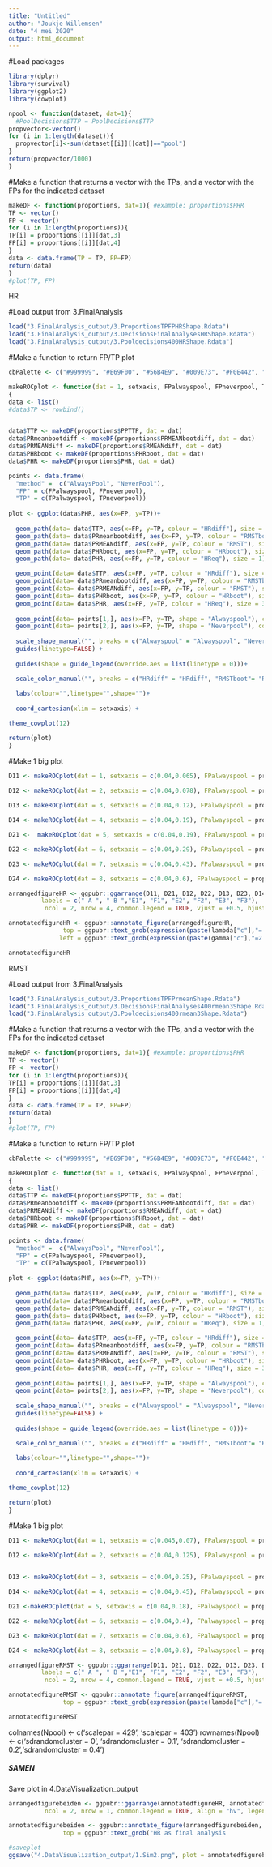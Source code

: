 ```yaml
---
title: "Untitled"
author: "Joukje Willemsen"
date: "4 mei 2020"
output: html_document
---
```


#Load packages
```r
library(dplyr) 
library(survival) 
library(ggplot2)
library(cowplot)
```

```r
npool <- function(dataset, dat=1){
  #PoolDecisions$TTP = PoolDecisions$TTP
propvector<-vector()
for (i in 1:length(dataset)){
  propvector[i]<-sum(dataset[[i]][[dat]]=="pool")
}
return(propvector/1000)
}
```

#Make a function that returns a vector with the TPs, and a vector with the FPs for the indicated dataset
```r
makeDF <- function(proportions, dat=1){ #example: proportions$PHR
TP <- vector()
FP <- vector()
for (i in 1:length(proportions)){
TP[i] = proportions[[i]][dat,3]
FP[i] = proportions[[i]][dat,4]
}
data <- data.frame(TP = TP, FP=FP)
return(data)
}
#plot(TP, FP)
```

#######################################
############# HR ######################
#######################################

#Load output from 3.FinalAnalysis
```r
load("3.FinalAnalysis_output/3.ProportionsTPFPHRShape.Rdata")
load("3.FinalAnalysis_output/3.DecisionsFinalAnalysesHRShape.Rdata")
load("3.FinalAnalysis_output/3.Pooldecisions400HRShape.Rdata") 
```

#Make a function to return FP/TP plot
```r
cbPalette <- c("#999999", "#E69F00", "#56B4E9", "#009E73", "#F0E442", "#0072B2", "#D55E00", "#CC79A7")

makeROCplot <- function(dat = 1, setxaxis, FPalwayspool, FPneverpool, TPalwayspool, TPneverpool)
{
data <- list()
#data$TP <- rowbind()


data$TTP <- makeDF(proportions$PPTTP, dat = dat)
data$PRmeanbootdiff <- makeDF(proportions$PRMEANbootdiff, dat = dat)
data$PRMEANdiff <- makeDF(proportions$RMEANdiff, dat = dat)
data$PHRboot <- makeDF(proportions$PHRboot, dat = dat)
data$PHR <- makeDF(proportions$PHR, dat = dat)

points <- data.frame(
  "method" =  c("AlwaysPool", "NeverPool"),
  "FP" = c(FPalwayspool, FPneverpool),
  "TP" = c(TPalwayspool, TPneverpool))
  
plot <- ggplot(data$PHR, aes(x=FP, y=TP))+
  
  geom_path(data= data$TTP, aes(x=FP, y=TP, colour = "HRdiff"), size = 1, show.legend = TRUE)+
  geom_path(data= data$PRmeanbootdiff, aes(x=FP, y=TP, colour = "RMSTboot"), size = 1, show.legend = TRUE)+
  geom_path(data= data$PRMEANdiff, aes(x=FP, y=TP, colour = "RMST"), size = 1)+
  geom_path(data= data$PHRboot, aes(x=FP, y=TP, colour = "HRboot"), size = 1)+
  geom_path(data= data$PHR, aes(x=FP, y=TP, colour = "HReq"), size = 1)+

  geom_point(data= data$TTP, aes(x=FP, y=TP, colour = "HRdiff"), size = 3)+
  geom_point(data= data$PRmeanbootdiff, aes(x=FP, y=TP, colour = "RMSTboot"), size = 3)+
  geom_point(data= data$PRMEANdiff, aes(x=FP, y=TP, colour = "RMST"), size = 3)+
  geom_point(data= data$PHRboot, aes(x=FP, y=TP, colour = "HRboot"), size = 3)+
  geom_point(data= data$PHR, aes(x=FP, y=TP, colour = "HReq"), size = 3)+
  
  geom_point(data= points[1,], aes(x=FP, y=TP, shape = "Alwayspool"), colour = "black", size = 4)+
  geom_point(data= points[2,], aes(x=FP, y=TP, shape = "Neverpool"), colour = "black", size = 4)+
  
  scale_shape_manual("", breaks = c("Alwayspool" = "Alwayspool", "Neverpool" = "Neverpool"), values = c(16,17)) +
  guides(linetype=FALSE) +
  
  guides(shape = guide_legend(override.aes = list(linetype = 0)))+

  scale_color_manual("", breaks = c("HRdiff" = "HRdiff", "RMSTboot"= "RMSTboot", "RMST" = "RMST", "HRboot" ="HRboot", "HReq" = "HReq"), values=cbPalette)+
  
  labs(colour="",linetype="",shape="")+
  
  coord_cartesian(xlim = setxaxis) + 

theme_cowplot(12)

return(plot)
}

```


#Make 1 big plot
```r
D11 <- makeROCplot(dat = 1, setxaxis = c(0.04,0.065), FPalwayspool = proportions$PAlwaysPool[1,4], FPneverpool = proportions$PNeverPool[1,4], TPalwayspool = proportions$PAlwaysPool[1,3], TPneverpool = proportions$PNeverPool[1,3])

D12 <- makeROCplot(dat = 2, setxaxis = c(0.04,0.078), FPalwayspool = proportions$PAlwaysPool[2,4], FPneverpool = proportions$PNeverPool[2,4], TPalwayspool = proportions$PAlwaysPool[2,3], TPneverpool = proportions$PNeverPool[2,3])
            
D13 <- makeROCplot(dat = 3, setxaxis = c(0.04,0.12), FPalwayspool = proportions$PAlwaysPool[3,4], FPneverpool = proportions$PNeverPool[3,4], TPalwayspool = proportions$PAlwaysPool[3,3], TPneverpool = proportions$PNeverPool[3,3]) #3,1

D14 <- makeROCplot(dat = 4, setxaxis = c(0.04,0.19), FPalwayspool = proportions$PAlwaysPool[4,4], FPneverpool = proportions$PNeverPool[4,4], TPalwayspool = proportions$PAlwaysPool[4,3], TPneverpool = proportions$PNeverPool[4,3]) #4,1

D21 <-  makeROCplot(dat = 5, setxaxis = c(0.04,0.19), FPalwayspool = proportions$PAlwaysPool[5,4], FPneverpool = proportions$PNeverPool[5,4], TPalwayspool = proportions$PAlwaysPool[5,3], TPneverpool = proportions$PNeverPool[5,3]) #1,2

D22 <- makeROCplot(dat = 6, setxaxis = c(0.04,0.29), FPalwayspool = proportions$PAlwaysPool[6,4], FPneverpool = proportions$PNeverPool[6,4], TPalwayspool = proportions$PAlwaysPool[6,3], TPneverpool = proportions$PNeverPool[6,3]) #2,2

D23 <- makeROCplot(dat = 7, setxaxis = c(0.04,0.43), FPalwayspool = proportions$PAlwaysPool[7,4], FPneverpool = proportions$PNeverPool[7,4], TPalwayspool = proportions$PAlwaysPool[7,3], TPneverpool = proportions$PNeverPool[7,3]) #3,2

D24 <- makeROCplot(dat = 8, setxaxis = c(0.04,0.6), FPalwayspool = proportions$PAlwaysPool[8,4], FPneverpool = proportions$PNeverPool[8,4], TPalwayspool = proportions$PAlwaysPool[8,3], TPneverpool = proportions$PNeverPool[8,3]) #4,2

arrangedfigureHR <- ggpubr::ggarrange(D11, D21, D12, D22, D13, D23, D14, D24, 
         labels = c(" A ", " B ","E1", "F1", "E2", "F2", "E3", "F3"),
          ncol = 2, nrow = 4, common.legend = TRUE, vjust = +0.5, hjust = -1.6, align = "hv", legend = "bottom")

annotatedfigureHR <- ggpubr::annotate_figure(arrangedfigureHR, 
               top = ggpubr::text_grob(expression(paste(lambda["c"],"= 776.89                                   ",lambda["c"],"= 876.89")), face = "bold", size = 20), 
              left = ggpubr::text_grob(expression(paste(gamma["c"],"=2.184                ", gamma["c"], "=2.02                ", gamma["c"], "=1.85                ", gamma["c"], "=1.68")), face = "bold", size = 20, rot = 90))

annotatedfigureHR
```

#######################################
############# RMST ####################
#######################################

#Load output from 3.FinalAnalysis
```r
load("3.FinalAnalysis_output/3.ProportionsTPFPrmeanShape.Rdata") 
load("3.FinalAnalysis_output/3.DecisionsFinalAnalyses400rmean3Shape.Rdata")
load("3.FinalAnalysis_output/3.Pooldecisions400rmean3Shape.Rdata") 
```

#Make a function that returns a vector with the TPs, and a vector with the FPs for the indicated dataset
```r
makeDF <- function(proportions, dat=1){ #example: proportions$PHR
TP <- vector()
FP <- vector()
for (i in 1:length(proportions)){
TP[i] = proportions[[i]][dat,3]
FP[i] = proportions[[i]][dat,4]
}
data <- data.frame(TP = TP, FP=FP)
return(data)
}
#plot(TP, FP)
```

#Make a function to return FP/TP plot
```r
cbPalette <- c("#999999", "#E69F00", "#56B4E9", "#009E73", "#F0E442", "#0072B2", "#D55E00", "#CC79A7")

makeROCplot <- function(dat = 1, setxaxis, FPalwayspool, FPneverpool, TPalwayspool, TPneverpool)
{
data <- list()
data$TTP <- makeDF(proportions$PPTTP, dat = dat)
data$PRmeanbootdiff <- makeDF(proportions$PRMEANbootdiff, dat = dat)
data$PRMEANdiff <- makeDF(proportions$RMEANdiff, dat = dat)
data$PHRboot <- makeDF(proportions$PHRboot, dat = dat)
data$PHR <- makeDF(proportions$PHR, dat = dat)

points <- data.frame(
  "method" =  c("AlwaysPool", "NeverPool"),
  "FP" = c(FPalwayspool, FPneverpool),
  "TP" = c(TPalwayspool, TPneverpool))
  
plot <- ggplot(data$PHR, aes(x=FP, y=TP))+
  
  geom_path(data= data$TTP, aes(x=FP, y=TP, colour = "HRdiff"), size = 1, show.legend = FALSE)+
  geom_path(data= data$PRmeanbootdiff, aes(x=FP, y=TP, colour = "RMSTboot"), size = 1, show.legend = FALSE)+
  geom_path(data= data$PRMEANdiff, aes(x=FP, y=TP, colour = "RMST"), size = 1, show.legend = FALSE)+
  geom_path(data= data$PHRboot, aes(x=FP, y=TP, colour = "HRboot"), size = 1, show.legend = FALSE)+
  geom_path(data= data$PHR, aes(x=FP, y=TP, colour = "HReq"), size = 1, show.legend = FALSE)+

  geom_point(data= data$TTP, aes(x=FP, y=TP, colour = "HRdiff"), size = 3, show.legend = FALSE)+
  geom_point(data= data$PRmeanbootdiff, aes(x=FP, y=TP, colour = "RMSTboot"), size = 3, show.legend = FALSE)+
  geom_point(data= data$PRMEANdiff, aes(x=FP, y=TP, colour = "RMST"), size = 3, show.legend = FALSE)+
  geom_point(data= data$PHRboot, aes(x=FP, y=TP, colour = "HRboot"), size = 3, show.legend = FALSE)+
  geom_point(data= data$PHR, aes(x=FP, y=TP, colour = "HReq"), size = 3, show.legend = FALSE)+
  
  geom_point(data= points[1,], aes(x=FP, y=TP, shape = "Alwayspool"), colour = "black", size = 4, show.legend = FALSE)+
  geom_point(data= points[2,], aes(x=FP, y=TP, shape = "Neverpool"), colour = "black", size = 4, show.legend = FALSE)+
  
  scale_shape_manual("", breaks = c("Alwayspool" = "Alwayspool", "Neverpool" = "Neverpool"), values = c(16,17)) +
  guides(linetype=FALSE) +
  
  guides(shape = guide_legend(override.aes = list(linetype = 0)))+

  scale_color_manual("", breaks = c("HRdiff" = "HRdiff", "RMSTboot"= "RMSTboot", "RMST" = "RMST", "HRboot" ="HRboot", "HReq" = "HReq"), values=cbPalette)+
  
  labs(colour="",linetype="",shape="")+
  
  coord_cartesian(xlim = setxaxis) + 

theme_cowplot(12)

return(plot)
}

```


#Make 1 big plot
```r
D11 <- makeROCplot(dat = 1, setxaxis = c(0.045,0.07), FPalwayspool = proportions$PAlwaysPool[1,4], FPneverpool = proportions$PNeverPool[1,4], TPalwayspool = proportions$PAlwaysPool[1,3], TPneverpool = proportions$PNeverPool[1,3])

D12 <- makeROCplot(dat = 2, setxaxis = c(0.04,0.125), FPalwayspool = proportions$PAlwaysPool[2,4], FPneverpool = proportions$PNeverPool[2,4], TPalwayspool = proportions$PAlwaysPool[2,3], TPneverpool = proportions$PNeverPool[2,3])

            
D13 <- makeROCplot(dat = 3, setxaxis = c(0.04,0.25), FPalwayspool = proportions$PAlwaysPool[3,4], FPneverpool = proportions$PNeverPool[3,4], TPalwayspool = proportions$PAlwaysPool[3,3], TPneverpool = proportions$PNeverPool[3,3]) #3,1

D14 <- makeROCplot(dat = 4, setxaxis = c(0.04,0.45), FPalwayspool = proportions$PAlwaysPool[4,4], FPneverpool = proportions$PNeverPool[4,4], TPalwayspool = proportions$PAlwaysPool[4,3], TPneverpool = proportions$PNeverPool[4,3]) #4,1

D21 <-makeROCplot(dat = 5, setxaxis = c(0.04,0.18), FPalwayspool = proportions$PAlwaysPool[5,4], FPneverpool = proportions$PNeverPool[5,4], TPalwayspool = proportions$PAlwaysPool[5,3], TPneverpool = proportions$PNeverPool[5,3]) #1,2

D22 <- makeROCplot(dat = 6, setxaxis = c(0.04,0.4), FPalwayspool = proportions$PAlwaysPool[6,4], FPneverpool = proportions$PNeverPool[6,4], TPalwayspool = proportions$PAlwaysPool[6,3], TPneverpool = proportions$PNeverPool[6,3]) #2,2

D23 <- makeROCplot(dat = 7, setxaxis = c(0.04,0.6), FPalwayspool = proportions$PAlwaysPool[7,4], FPneverpool = proportions$PNeverPool[7,4], TPalwayspool = proportions$PAlwaysPool[7,3], TPneverpool = proportions$PNeverPool[7,3]) #3,2

D24 <- makeROCplot(dat = 8, setxaxis = c(0.04,0.8), FPalwayspool = proportions$PAlwaysPool[8,4], FPneverpool = proportions$PNeverPool[8,4], TPalwayspool = proportions$PAlwaysPool[8,3], TPneverpool = proportions$PNeverPool[8,3]) #4,2

arrangedfigureRMST <- ggpubr::ggarrange(D11, D21, D12, D22, D13, D23, D14, D24, 
         labels = c(" A ", " B ","E1", "F1", "E2", "F2", "E3", "F3"),
          ncol = 2, nrow = 4, common.legend = TRUE, vjust = +0.5, hjust = -1.6, align = "hv", legend = "bottom")

annotatedfigureRMST <- ggpubr::annotate_figure(arrangedfigureRMST, 
               top = ggpubr::text_grob(expression(paste(lambda["c"],"= 776.89                                   ",lambda["c"],"= 876.89")), face = "bold", size = 20))

annotatedfigureRMST
```

colnames(Npool) <- c('scalepar = 429', 'scalepar = 403')
rownames(Npool) <- c('sdrandomcluster = 0', 'sdrandomcluster = 0.1', 'sdrandomcluster = 0.2','sdrandomcluster = 0.4')

#########################
##### SAMEN #############
#########################


Save plot in 4.DataVisualization_output
```r
arrangedfigurebeiden <- ggpubr::ggarrange(annotatedfigureHR, annotatedfigureRMST, 
          ncol = 2, nrow = 1, common.legend = TRUE, align = "hv", legend = "bottom")

annotatedfigurebeiden <- ggpubr::annotate_figure(arrangedfigurebeiden, 
               top = ggpubr::text_grob("HR as final analysis                                                                                  RMST as final analysis", face = "bold", size = 20))

#saveplot
ggsave("4.DataVisualization_output/1.Sim2.png", plot = annotatedfigurebeiden, width = 20, height = 10)
```

